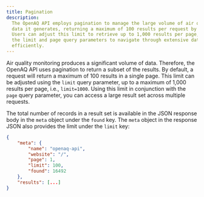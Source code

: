 ```yaml
---
title: Pagination
description:
  The OpenAQ API employs pagination to manage the large volume of air quality
  data it generates, returning a maximum of 100 results per request by default.
  Users can adjust this limit to retrieve up to 1,000 results per page, using
  the limit and page query parameters to navigate through extensive datasets
  efficiently.
---
```




Air quality monitoring produces a significant volume of data. Therefore, the
OpenAQ API uses pagination to return a subset of the results. By default, a
request will return a maximum of 100 results in a single page. This limit can be
adjusted using the `limit` query parameter, up to a maximum of 1,000 results per
page, i.e., `limit=1000`. Using this limit in conjunction with the `page` query
parameter, you can access a large result set across multiple requests.

The total number of records in a result set is available in the JSON response
body in the `meta` object under the `found` key. The `meta` object in the
response JSON also provides the limit under the `limit` key:

```json {6,7}
{
    "meta": {
        "name": "openaq-api",
        "website": "/",
        "page": 1,
        "limit": 100,
        "found": 16492
    },
    "results": [...]
}
```

<FeedbackForm />